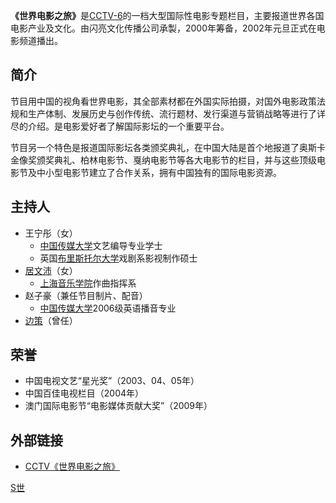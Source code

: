 {{Infobox television
| 名稱          = 世界电影之旅
| original_name      = World Film Report
| 圖片              = World Film Report.jpg
| 圖說            = 节目标志
| 分類             = 电影节目、娱乐节目
| 機位             = 
| 視訊制式     = 
| 每集長            = 30分钟
| creator            = 
| director           = 
| developer          = 
| 共同製作人 = 沈健
| 主持           = [[王宁彤|王宁彤]]、[[居文沛|居文沛]]、[[赵子豪|赵子豪]]
| 旁白           = 
| 監製 = 
| 國家            = {{CHN}}
| 電視網            = [[电影频道_(CCTV-6)|CCTV-6]]<br>首播：每日18：30<br>重播：每日21：30
| 開始 = 2002年1月1日
| 結束 = 至今
| 集數 = 
| 每集列表 = 
| website            = http://www.m1905.com/cctv6/world-movie/
| imdb_id            = 
| tv_com_id          = 
}}
'''《世界电影之旅》'''是[[电影频道_(CCTV-6)|CCTV-6]]的一档大型国际性电影专题栏目，主要报道世界各国电影产业及文化。由闪亮文化传播公司承製，2000年筹备，2002年元旦正式在电影频道播出。

== 简介 ==
节目用中国的视角看世界电影，其全部素材都在外国实际拍摄，对国外电影政策法规和生产体制、发展历史与创作传统、流行题材、发行渠道与营销战略等进行了详尽的介绍。是电影爱好者了解国际影坛的一个重要平台。

节目另一个特色是报道国际影坛各类颁奖典礼，在中国大陆是首个地报道了奥斯卡金像奖颁奖典礼、柏林电影节、戛纳电影节等各大电影节的栏目，并与这些顶级电影节及中小型电影节建立了合作关系，拥有中国独有的国际电影资源。

== 主持人 ==
* 王宁彤（女）
** [[中国传媒大学|中国传媒大学]]文艺编导专业学士
** 英国[[布里斯托尔大学|布里斯托尔大学]]戏剧系影视制作硕士 
* [[居文沛|居文沛]]（女）
** [[上海音乐学院|上海音乐学院]]作曲指挥系
* 赵子豪（兼任节目制片、配音）
** [[中国传媒大学|中国传媒大学]]2006级英语播音专业
* [[边策|边策]]（曾任）

== 荣誉 ==
* 中国电视文艺“星光奖”（2003、04、05年）
* 中国百佳电视栏目（2004年）
* 澳门国际电影节“电影媒体贡献大奖”（2009年）

== 外部链接 ==
* [https://web.archive.org/web/20110429035905/http://space.tv.cctv.com/podcast/sjdyzl CCTV《世界电影之旅》]

[[Category:电影频道_(CCTV-6)节目|S世]]